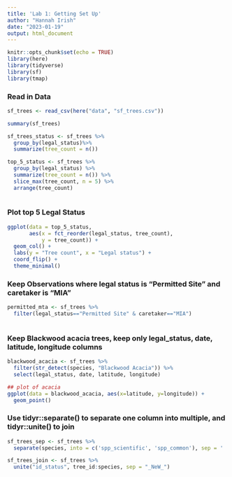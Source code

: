 ```yaml
---
title: 'Lab 1: Getting Set Up'
author: "Hannah Irish"
date: "2023-01-19"
output: html_document
---
```


```r
knitr::opts_chunk$set(echo = TRUE)
library(here)
library(tidyverse)
library(sf)
library(tmap)
```


### Read in Data

```r
sf_trees <- read_csv(here("data", "sf_trees.csv"))

summary(sf_trees)


```

```r
sf_trees_status <- sf_trees %>% 
  group_by(legal_status)%>%
  summarize(tree_count = n())

top_5_status <- sf_trees %>% 
  group_by(legal_status) %>%
  summarize(tree_count = n()) %>%
  slice_max(tree_count, n = 5) %>%
  arrange(tree_count)
  
```


### Plot top 5 Legal Status

```r
ggplot(data = top_5_status, 
       aes(x = fct_reorder(legal_status, tree_count), 
           y = tree_count)) +
  geom_col() +
  labs(y = "Tree count", x = "Legal status") +
  coord_flip() +
  theme_minimal()
```


### Keep Observations where legal status is "Permitted Site" and caretaker is "MIA"

```r
permitted_mta <- sf_trees %>%
  filter(legal_status=="Permitted Site" & caretaker=="MIA") 
  
```

### Keep Blackwood acacia trees, keep only legal_status, date, latitude, longitude columns

```r
blackwood_acacia <- sf_trees %>%
  filter(str_detect(species, "Blackwood Acacia")) %>%
  select(legal_status, date, latitude, longitude)

## plot of acacia
ggplot(data = blackwood_acacia, aes(x=latitude, y=longitude)) +
  geom_point()
```

### Use tidyr::separate() to separate one column into multiple, and tidyr::unite() to join

```r
sf_trees_sep <- sf_trees %>%
  separate(species, into = c('spp_scientific', 'spp_common'), sep = ' :: ')

sf_trees_join <- sf_trees %>%
  unite("id_status", tree_id:species, sep = "_NeW_")

```

